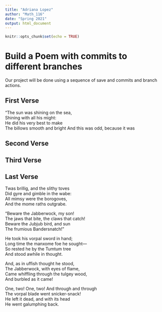 ```yaml
---
title: "Adriana Lopez"
author: "Math_116"
date: "Spring 2021"
output: html_document
---
```


```r
knitr::opts_chunk$set(echo = TRUE)
```
# Build a Poem with commits to different branches
Our project will be done using a sequence of save and commits and branch actions.
<!-- Do not modify or change any text in "!--" bracketed areas such as this --- these are instructions to
you, if you change any of this the git program will notice it and compromise your git merging strategy !-->

## First Verse 
<!--Put the first five lines of a poem by Lewis Carrol in this section!-->

"The sun was shining on the sea,  
      Shining with all his might:  
He did his very best to make  
      The billows smooth and bright
And this was odd, because it was  

## Second Verse
<!--Put the first five lines of a poem by Robert Frost here!-->


## Third Verse
<!--Put the first two verses of The Walrus and the Carpenter here!-->

## Last Verse
<!--Put a short poem of your choice 8-20 lines,here!-->

Twas brillig, and the slithy toves  
      Did gyre and gimble in the wabe:  
All mimsy were the borogoves,  
      And the mome raths outgrabe.  

“Beware the Jabberwock, my son!  
      The jaws that bite, the claws that catch!  
Beware the Jubjub bird, and sun  
      The frumious Bandersnatch!”  

He took his vorpal sword in hand;  
      Long time the manxome foe he sought—  
So rested he by the Tumtum tree  
      And stood awhile in thought.  

And, as in uffish thought he stood,  
      The Jabberwock, with eyes of flame,  
Came whiffling through the tulgey wood,  
      And burbled as it came!  

One, two! One, two! And through and through  
      The vorpal blade went snicker-snack!  
He left it dead, and with its head  
      He went galumphing back.  

